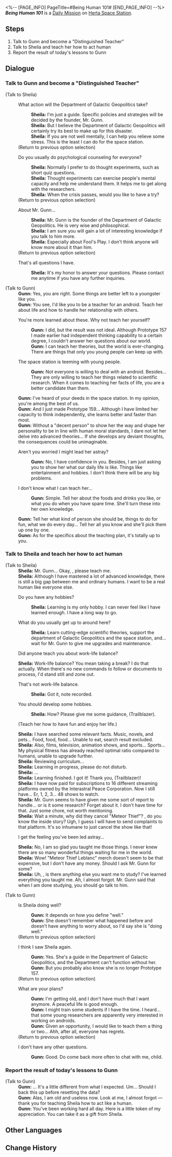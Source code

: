 <%-- [PAGE_INFO]
PageTitle=#Being Human 101#
[END_PAGE_INFO] --%>
{{Stub|Dialogue.}}
{{Mission Infobox
|id            = 3000522
|title         = 
|image         = <!--Mission Being Human 101.png-->
|type          = Daily
|event_name    = 
|chapter       = 
|requirements  = {{subst:void|<!--Unknown: {"Type":"Manual"}-->}}
|summary       = <!--official mission summary from Fate's Atlas-->
|characters    = Gunn; Sheila; Trailblazer
|startLocation = [[Herta Space Station]] - [[Master Control Zone]]
|world         = Herta Space Station
|area          = Master Control Zone
|prev          = 
|next          = 
|rewards       = Credit*5,000
}}
'''''Being Human 101''''' is a [[Daily Mission]] on [[Herta Space Station]].

==Steps==
# Talk to Gunn and become a "Distinguished Teacher"
# Talk to Sheila and teach her how to act human
# Report the result of today's lessons to Gunn

<!--
==Gameplay Notes==

--><!--
==Trial Character==

-->
==Dialogue==
{{Stub Dialogue}}

===Talk to Gunn and become a "Distinguished Teacher"{{subst:void|<!--300052201-->}}===
{{Mission Description|type=daily|location=Master Control Zone|Gunn, the founder of the Department of Galactic Geopolitics, comes to you. He wants you to teach a special student, and you're going to teach her some unique lessons...}}
{{Dialogue Start}}

;(Talk to Sheila)
:{{DIcon|Talk}} What action will the Department of Galactic Geopolitics take?
::'''Sheila:''' I'm just a guide. Specific policies and strategies will be decided by the founder, Mr. Gunn.
::'''Sheila:''' But I believe the Department of Galactic Geopolitics will certainly try its best to make up for this disaster.
::'''Sheila:''' If you are not well mentally, I can help you relieve some stress. This is the least I can do for the space station.
:;(Return to previous option selection)
:{{DIcon|Talk}} Do you usually do psychological counseling for everyone?
::'''Sheila:''' Normally I prefer to do thought experiments, such as short quiz questions.
::'''Sheila:''' Thought experiments can exercise people's mental capacity and help me understand them. It helps me to get along with the researchers.
::'''Sheila:''' When the crisis passes, would you like to have a try?
:;(Return to previous option selection)
:{{DIcon|Talk}} About Mr. Gunn...
::'''Sheila:''' Mr. Gunn is the founder of the Department of Galactic Geopolitics. He is very wise and philosophical.
::'''Sheila:''' I am sure you will gain a lot of interesting knowledge if you talk to him more.
::'''Sheila:''' Especially about Fool's Play. I don't think anyone will know more about it than him.
:;(Return to previous option selection)
:{{DIcon|Exit}} That's all questions I have.
::'''Sheila:''' It's my honor to answer your questions. Please contact me anytime if you have any further inquiries.

;(Talk to Gunn)
:'''Gunn:''' Yes, you are right. Some things are better left to a youngster like you.
:'''Gunn:''' You see, I'd like you to be a teacher for an android. Teach her about life and how to handle her relationship with others.
:{{DIcon|Arrow}} You're more learned about these. Why not teach her yourself?
::'''Gunn:''' I did, but the result was not ideal. Although Prototype 157 I made earlier had independent thinking capability to a certain degree, I couldn't answer her questions about our world.
::'''Gunn:''' I can teach her theories, but the world is ever-changing. There are things that only you young people can keep up with.
:{{DIcon|Arrow}} The space station is teeming with young people.
::'''Gunn:''' Not everyone is willing to deal with an android. Besides... They are only willing to teach her things related to scientific research. When it comes to teaching her facts of life, you are a better candidate than them.
:'''Gunn:''' I've heard of your deeds in the space station. In my opinion, you're among the best of us.
:'''Gunn:''' And I just made Prototype 159... Although I have limited her capacity to think independently, she learns better and faster than most.
:'''Gunn:''' Without a "decent person" to show her the way and shape her personality to be in line with human moral standards, I dare not let her delve into advanced theories... If she develops any deviant thoughts, the consequences could be unimaginable.
:{{DIcon|Arrow}} Aren't you worried I might lead her astray?
::'''Gunn:''' No, I have confidence in you. Besides, I am just asking you to show her what our daily life is like. Things like entertainment and hobbies. I don't think there will be any big problems.
:{{DIcon|Arrow}} I don't know what I can teach her...
::'''Gunn:''' Simple. Tell her about the foods and drinks you like, or what you do when you have spare time. She'll turn these into her own knowledge.
:'''Gunn:''' Tell her what kind of person she should be, things to do for fun, what we do every day... Tell her all you know and she'll pick them up one by one.
:'''Gunn:''' As for the specifics about the teaching plan, it's totally up to you.
{{Dialogue End}}

===Talk to Sheila and teach her how to act human{{subst:void|<!--300052202-->}}===
{{Mission Description|type=daily|location=Master Control Zone|update|Your student, Sheila, is an android, and you're going to teach her how to act like a human.}}
{{Dialogue Start}}

;(Talk to Sheila)
:'''Sheila:''' Mr. Gunn... Okay, {{MC|m=mister|f=miss}}, please teach me.
:'''Sheila:''' Although I have mastered a lot of advanced knowledge, there is still a big gap between me and ordinary humans. I want to be a real human like everyone else.
:{{DIcon|Arrow}} Do you have any hobbies?
::'''Sheila:''' Learning is my only hobby. I can never feel like I have learned enough. I have a long way to go.
:{{DIcon|Arrow}} What do you usually get up to around here?
::'''Sheila:''' Learn cutting-edge scientific theories, support the department of Galactic Geopolitics and the space station, and... wait for Mr. Gunn to give me upgrades and maintenance.
:{{DIcon|Arrow}} Did anyone teach you about work-life balance?
:'''Sheila:''' Work-life balance? You mean taking a break? I do that actually. When there's no new commands to follow or documents to process, I'd stand still and zone out.
:{{DIcon|Arrow}} That's not work-life balance.
::'''Sheila:''' Got it, note recorded.
:{{DIcon|Arrow}} You should develop some hobbies.
::'''Sheila:''' How? Please give me some guidance, (Trailblazer).
:{{DIcon|Arrow}} (Teach her how to have fun and enjoy her life.)
:'''Sheila:''' I have searched some relevant facts. Music, novels, and pets... Food, food, food... Unable to eat, search result excluded.
:'''Sheila:''' Also, films, television, animation shows, and sports... Sports... My physical fitness has already reached optimal ratio compared to humans, unable to upgrade further.
:'''Sheila:''' Reviewing curriculum...
:'''Sheila:''' Learning in progress, please do not disturb.
:'''Sheila:''' ...
:'''Sheila:''' Learning finished. I got it! Thank you, (Trailblazer)!
:'''Sheila:''' I have now paid for subscriptions to 16 different streaming platforms owned by the Interastral Peace Corporation. Now I still have... Er, 1, 2, 3... 48 shows to watch.
:'''Sheila:''' Mr. Gunn seems to have given me some sort of report to handle... or is it some research? Forget about it. I don't have time for that. Just some chore, not worth mentioning.
:'''Sheila:''' Wait a minute, why did they cancel "Meteor Thief"? {{MC|m=Mister|f=Miss}}, do you know the inside story? Ugh, I guess I will have to send complaints to that platform. It's so inhumane to just cancel the show like that!
:{{DIcon|Arrow}} I get the feeling you've been led astray...
:'''Sheila:''' No, I am so glad you taught me those things. I never knew there are so many wonderful things waiting for me in the world.
:'''Sheila:''' Wow! "Meteor Thief Leblanc" merch doesn't seem to be that expensive, but I don't have any money. Should I ask Mr. Gunn for some?
:'''Sheila:''' Uh, {{MC|m=mister|f=miss}}, is there anything else you want me to study? I've learned everything you taught me. Ah, I almost forgot. Mr. Gunn said that when I am done studying, you should go talk to him.

;(Talk to Gunn)
:{{DIcon|Talk}} Is Sheila doing well?
::'''Gunn:''' It depends on how you define "well."
::'''Gunn:''' She doesn't remember what happened before and doesn't have anything to worry about, so I'd say she is "doing well."
:;(Return to previous option selection)
:{{DIcon|Talk}} I think I saw Sheila again.
::'''Gunn:''' Yes. She's a guide in the Department of Galactic Geopolitics, and the Department can't function without her.
::'''Gunn:''' But you probably also know she is no longer Prototype 157.
:;(Return to previous option selection)
:{{DIcon|Talk}} What are your plans?
::'''Gunn:''' I'm getting old, and I don't have much that I want anymore. A peaceful life is good enough.
::'''Gunn:''' I might train some students if I have the time. I heard... that some young researchers are apparently very interested in working on androids.
::'''Gunn:''' Given an opportunity, I would like to teach them a thing or two... Ahh, after all, everyone has regrets.
:;(Return to previous option selection)
:{{DIcon|Exit}} I don't have any other questions.
::'''Gunn:''' Good. Do come back more often to chat with me, child.
{{Dialogue End}}

===Report the result of today's lessons to Gunn{{subst:void|<!--300052203-->}}===
{{Mission Description|type=daily|location=Master Control Zone|update|Sheila has made remarkable progress in acting human. But you're not sure if Gunn will be satisfied with the result...}}
{{Dialogue Start}}

;(Talk to Gunn)
:'''Gunn:''' ... It's a little different from what I expected. Um... Should I back this up before resetting the data?
:'''Gunn:''' Alas, I am old and useless now. Look at me, I almost forgot &mdash; thank you for teaching Sheila how to act like a human.
:'''Gunn:''' You've been working hard all day. Here is a little token of my appreciation. You can take it as a gift from Sheila.
{{Dialogue End}}

==Other Languages==
{{Other Languages
|en   = Being Human 101
|zhs  = 教她做人
|zht  = 教她做人
|ja   = 身の処し方を教える
|ko   = 사람 됨됨이 교육
|es   = {{MC|f=Profesora|m=Profesor}} de la vida
|fr   = Être humain pour les nuls
|ru   = Научите её быть человеком
|th   = ชี้แนะวิถีแห่งมนุษย์
|vi   = Dạy Cô Ấy Cách Làm Người
|de   = Kurs in Menschlichkeit
|id   = Ajari Dia Cara Bertindak
|pt   = Seres Humanos para Idiotas
}}

==Change History==
{{Change History|1.0}}
